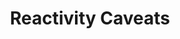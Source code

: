 ---
id: "q_vue_hard_017"
questionType: "MULTIPLE_CHOICE"
title: "Reactivity Caveats"
description: "Which of the following will NOT be reactive in Vue 2?"
difficulty: "HARD"
category: "Vue"
options:
  - "Adding a new property to an object"
  - "Modifying an existing array element"
  - "Replacing an object entirely"
  - "Using Vue.set()"
correctAnswer: 0
---